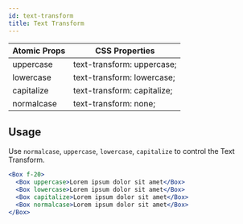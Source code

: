 ```yaml
---
id: text-transform
title: Text Transform
---
```


| Atomic Props | CSS Properties              |
| ------------ | --------------------------- |
| uppercase    | text-transform: uppercase;  |
| lowercase    | text-transform: lowercase;  |
| capitalize   | text-transform: capitalize; |
| normalcase   | text-transform: none;       |

## Usage

Use `normalcase`, `uppercase`, `lowercase`, `capitalize` to control the Text Transform.

```jsx live
<Box f-20>
  <Box uppercase>Lorem ipsum dolor sit amet</Box>
  <Box lowercase>Lorem ipsum dolor sit amet</Box>
  <Box capitalize>Lorem ipsum dolor sit amet</Box>
  <Box normalcase>Lorem ipsum dolor sit amet</Box>
</Box>
```
